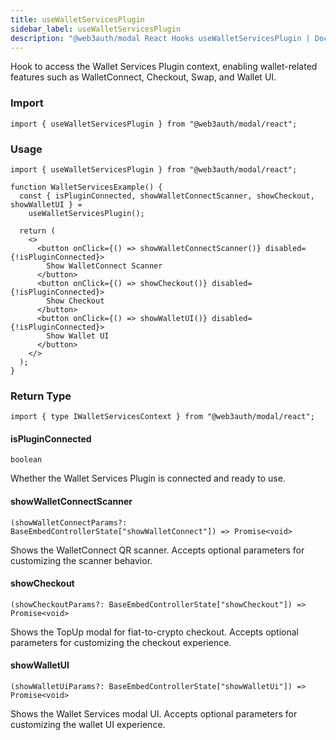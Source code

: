 ```yaml
---
title: useWalletServicesPlugin
sidebar_label: useWalletServicesPlugin
description: "@web3auth/modal React Hooks useWalletServicesPlugin | Documentation - Web3Auth"
---
```


Hook to access the Wallet Services Plugin context, enabling wallet-related features such as
WalletConnect, Checkout, Swap, and Wallet UI.

### Import

```tsx
import { useWalletServicesPlugin } from "@web3auth/modal/react";
```

### Usage

```tsx
import { useWalletServicesPlugin } from "@web3auth/modal/react";

function WalletServicesExample() {
  const { isPluginConnected, showWalletConnectScanner, showCheckout, showWalletUI } =
    useWalletServicesPlugin();

  return (
    <>
      <button onClick={() => showWalletConnectScanner()} disabled={!isPluginConnected}>
        Show WalletConnect Scanner
      </button>
      <button onClick={() => showCheckout()} disabled={!isPluginConnected}>
        Show Checkout
      </button>
      <button onClick={() => showWalletUI()} disabled={!isPluginConnected}>
        Show Wallet UI
      </button>
    </>
  );
}
```

### Return Type

```tsx
import { type IWalletServicesContext } from "@web3auth/modal/react";
```

#### isPluginConnected

`boolean`

Whether the Wallet Services Plugin is connected and ready to use.

#### showWalletConnectScanner

`(showWalletConnectParams?: BaseEmbedControllerState["showWalletConnect"]) => Promise<void>`

Shows the WalletConnect QR scanner. Accepts optional parameters for customizing the scanner
behavior.

#### showCheckout

`(showCheckoutParams?: BaseEmbedControllerState["showCheckout"]) => Promise<void>`

Shows the TopUp modal for fiat-to-crypto checkout. Accepts optional parameters for customizing the
checkout experience.

#### showWalletUI

`(showWalletUiParams?: BaseEmbedControllerState["showWalletUi"]) => Promise<void>`

Shows the Wallet Services modal UI. Accepts optional parameters for customizing the wallet UI
experience.
